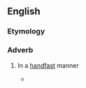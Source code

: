 ==English==

===Etymology===
{{suffix|en|handfast|ly}}

===Adverb===
{{en-adv}}

# {{lb|en|obsolete}} In a [[handfast]] manner
#* {{RQ:Holinshed Chronicles|passage=the Scots would most holilie and '''handfastlie''' promise , the English would forthwith depart with a quiet armie}}
